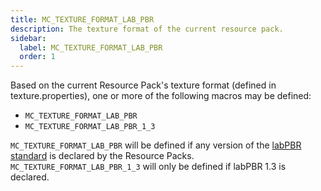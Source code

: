 ```yaml
---
title: MC_TEXTURE_FORMAT_LAB_PBR
description: The texture format of the current resource pack.
sidebar:
  label: MC_TEXTURE_FORMAT_LAB_PBR
  order: 1
---
```


Based on the current Resource Pack's texture format (defined in texture.properties), one or more of the following macros may be defined:

- `MC_TEXTURE_FORMAT_LAB_PBR`
- `MC_TEXTURE_FORMAT_LAB_PBR_1_3`

`MC_TEXTURE_FORMAT_LAB_PBR` will be defined if any version of the [labPBR standard](https://shaderlabs.org/wiki/LabPBR_Material_Standard) is declared by the Resource Packs. `MC_TEXTURE_FORMAT_LAB_PBR_1_3` will only be defined if labPBR 1.3 is declared.